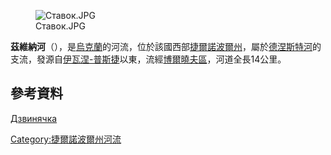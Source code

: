 [[Image:Ставок.JPG|right]]

'''茲維納河'''（{{lang-uk|Дзвіна}}），是[[烏克蘭|烏克蘭]]的河流，位於該國西部[[捷爾諾波爾州|捷爾諾波爾州]]，屬於[[德涅斯特河|德涅斯特河]]的支流，發源自[[伊瓦涅-普斯捷|伊瓦涅-普斯捷]]以東，流經[[博爾曉夫區|博爾曉夫區]]，河道全長14公里。

==參考資料==
[http://www.menr.gov.ua/media/files/Articles/Diyalnist/Ekologichniy_kontrol/Ekologichni_pasporti_regioniv/Ternopilska_obl/2TERNeko_06.pdf Дзвинячка]{{dead link|date=2018年1月 |bot=InternetArchiveBot |fix-attempted=yes }}

{{DEFAULTSORT:Дзвіна (річка)}}
[[Category:捷爾諾波爾州河流|Category:捷爾諾波爾州河流]]


{{Ukraine-river-stub}}